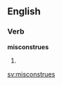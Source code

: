 
==English==

===Verb===
'''misconstrues'''

# {{third-person singular of|[[misconstrue]]}}

[[sv:misconstrues]]
